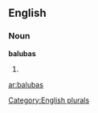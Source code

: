 ==English==

===Noun===
'''balubas'''

# {{plural of|[[baluba]]}}

[[Category:English plurals]]

[[ar:balubas]]